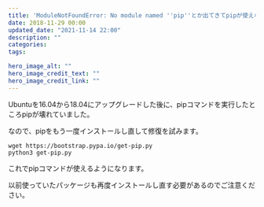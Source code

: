 ```yaml
---
title: 'ModuleNotFoundError: No module named ''pip''とか出てきてpipが使えない'
date: 2018-11-29 00:00
updated_date: "2021-11-14 22:00"
description: ""
categories:
tags:

hero_image_alt: ""
hero_image_credit_text: ""
hero_image_credit_link: ""
---
```

Ubuntuを16.04から18.04にアップグレードした後に、pipコマンドを実行したところpipが壊れていました。

なので、pipをもう一度インストールし直して修復を試みます。

```
wget https://bootstrap.pypa.io/get-pip.py
python3 get-pip.py
```

これでpipコマンドが使えるようになります。

以前使っていたパッケージも再度インストールし直す必要があるのでご注意ください。
